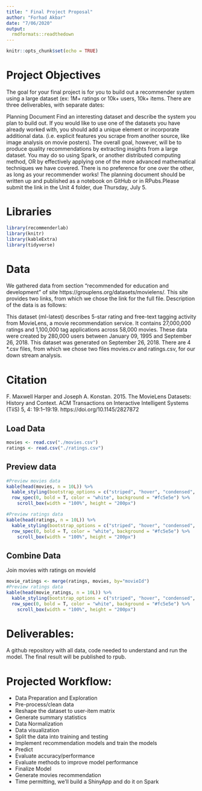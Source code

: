 ---
title: " Final Project Proposal"
author: "Forhad Akbar"
date: "7/06/2020"
output:
  rmdformats::readthedown
---

```{r setup, include=FALSE}
knitr::opts_chunk$set(echo = TRUE)
```

# Project Objectives

The goal for your final project is for you to build out a recommender system using a large dataset (ex: 1M+ ratings or 10k+ users, 10k+ items. There are three deliverables, with separate dates:

Planning Document Find an interesting dataset and describe the system you plan to build out. If you would like to use one of the datasets you have already worked with, you should add a unique element or incorporate additional data. (i.e. explicit features you scrape from another source, like image analysis on movie posters). The overall goal, however, will be to produce quality recommendations by extracting insights from a large dataset. You may do so using Spark, or another distributed computing method, OR by effectively applying one of the more advanced mathematical techniques we have covered. There is no preference for one over the other, as long as your recommender works! The planning document should be written up and published as a notebook on GitHub or in RPubs.Please submit the link in the Unit 4 folder, due Thursday, July 5.

# Libraries

```{r, eval=TRUE, message=FALSE, warning=FALSE}
library(recommenderlab)
library(knitr)
library(kableExtra)
library(tidyverse)

```

# Data 

We gathered data from section "recommended for education and development" of site https://grouplens.org/datasets/movielens/. This site provides two links, from which we chose the link for the full file. Description of the data is as follows:

This dataset (ml-latest) describes 5-star rating and free-text tagging activity from MovieLens, a movie recommendation service. It contains 27,000,000 ratings and 1,100,000 tag applications across 58,000 movies. These data were created by 280,000 users between January 09, 1995 and September 26, 2018. This dataset was generated on September 26, 2018. There are 4 *.csv files, from which we chose two files movies.cv and ratings.csv, for our down stream analysis.

# Citation

F. Maxwell Harper and Joseph A. Konstan. 2015. The MovieLens Datasets: History and Context. ACM Transactions on Interactive Intelligent Systems (TiiS) 5, 4: 19:1–19:19. https://doi.org/10.1145/2827872

## Load Data

```{r}
movies <- read.csv("./movies.csv")
ratings <- read.csv("./ratings.csv")
```

## Preview data

```{r}
#Preview movies data
kable(head(movies, n = 10L)) %>%
  kable_styling(bootstrap_options = c("striped", "hover", "condensed", "responsive")) %>%
  row_spec(0, bold = T, color = "white", background = "#fc5e5e") %>%
    scroll_box(width = "100%", height = "200px")
```

```{r}
#Preview ratings data
kable(head(ratings, n = 10L)) %>%
  kable_styling(bootstrap_options = c("striped", "hover", "condensed", "responsive")) %>%
  row_spec(0, bold = T, color = "white", background = "#fc5e5e") %>%
    scroll_box(width = "100%", height = "200px")
```

## Combine Data
Join movies with ratings on movieId

```{r}
movie_ratings <- merge(ratings, movies, by="movieId")
#Preview ratings data
kable(head(movie_ratings, n = 10L)) %>%
  kable_styling(bootstrap_options = c("striped", "hover", "condensed", "responsive")) %>%
  row_spec(0, bold = T, color = "white", background = "#fc5e5e") %>%
    scroll_box(width = "100%", height = "200px")
```

# Deliverables:  
A github repository with all data, code needed to understand and run the model. The final result will be published to rpub.  

# Projected Workflow:
- Data Preparation and Exploration  
- Pre-process/clean data  
- Reshape the dataset to user-item matrix  
- Generate summary statistics  
- Data Normalization  
- Data visualization  
- Split the data into training and testing  
- Implement recommendation models and train the models  
- Predict  
- Evaluate accuracy/performance  
- Evaluate methods to improve model performance  
- Finalize Model  
- Generate movies recommendation  
- Time permitting, we'll build a ShinyApp and do it on Spark  

